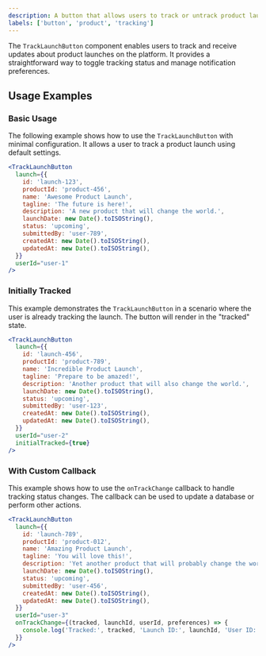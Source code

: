 ```yaml
---
description: A button that allows users to track or untrack product launches.
labels: ['button', 'product', 'tracking']
---
```


The `TrackLaunchButton` component enables users to track and receive updates about product launches on the platform. It provides a straightforward way to toggle tracking status and manage notification preferences.

## Usage Examples

### Basic Usage
The following example shows how to use the `TrackLaunchButton` with minimal configuration. It allows a user to track a product launch using default settings.

```jsx
<TrackLaunchButton
  launch={{
    id: 'launch-123',
    productId: 'product-456',
    name: 'Awesome Product Launch',
    tagline: 'The future is here!',
    description: 'A new product that will change the world.',
    launchDate: new Date().toISOString(),
    status: 'upcoming',
    submittedBy: 'user-789',
    createdAt: new Date().toISOString(),
    updatedAt: new Date().toISOString(),
  }}
  userId="user-1"
/>
```
### Initially Tracked
This example demonstrates the `TrackLaunchButton` in a scenario where the user is already tracking the launch. The button will render in the "tracked" state.
```jsx
<TrackLaunchButton
  launch={{
    id: 'launch-456',
    productId: 'product-789',
    name: 'Incredible Product Launch',
    tagline: 'Prepare to be amazed!',
    description: 'Another product that will also change the world.',
    launchDate: new Date().toISOString(),
    status: 'upcoming',
    submittedBy: 'user-123',
    createdAt: new Date().toISOString(),
    updatedAt: new Date().toISOString(),
  }}
  userId="user-2"
  initialTracked={true}
/>
```
### With Custom Callback
This example shows how to use the `onTrackChange` callback to handle tracking status changes. The callback can be used to update a database or perform other actions.
```jsx
<TrackLaunchButton
  launch={{
    id: 'launch-789',
    productId: 'product-012',
    name: 'Amazing Product Launch',
    tagline: 'You will love this!',
    description: 'Yet another product that will probably change the world.',
    launchDate: new Date().toISOString(),
    status: 'upcoming',
    submittedBy: 'user-456',
    createdAt: new Date().toISOString(),
    updatedAt: new Date().toISOString(),
  }}
  userId="user-3"
  onTrackChange={(tracked, launchId, userId, preferences) => {
    console.log('Tracked:', tracked, 'Launch ID:', launchId, 'User ID:', userId, 'Preferences:', preferences);
  }}
/>